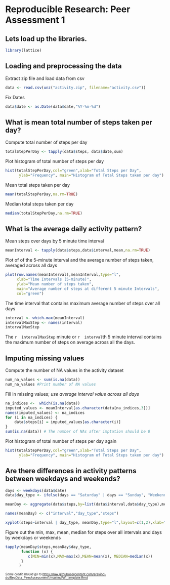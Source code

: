 # Reproducible Research: Peer Assessment 1

## Lets load up the libraries.
```r
library(lattice)
```

## Loading and preprocessing the data
Extract zip file and load data from csv
```r
data <- read.csv(unz("activity.zip", filename="activity.csv"))

```

Fix Dates
```r
data$date <- as.Date(data$date,"%Y-%m-%d")
```

## What is mean total number of steps taken per day?
Compute total number of steps per day  
```r
totalStepPerDay <- tapply(data$steps, data$date,sum)
```

Plot histogram of total number of steps per day
```r
hist(totalStepPerDay,col="green",xlab="Total Steps per Day", 
      ylab="Frequency", main="Histogram of Total Steps taken per day")
```

Mean total steps taken per day
```r
mean(totalStepPerDay,na.rm=TRUE)
```

Median total steps taken per day
```r
median(totalStepPerDay,na.rm=TRUE)
```

## What is the average daily activity pattern?
Mean steps over days by 5 minute time interval
```r
meanInterval <- tapply(data$steps,data$interval,mean,na.rm=TRUE)
```
Plot of of the 5-minute interval and the average number of steps taken, averaged across all days
```r
plot(row.names(meanInterval),meanInterval,type="l",
     xlab="Time Intervals (5-minute)", 
     ylab="Mean number of steps taken", 
     main="Average number of steps at different 5 minute Intervals",
     col="green")
```

The time interval that contains maximum average number of steps over all days
```r
interval <- which.max(meanInterval)
intervalMaxStep <- names(interval)
intervalMaxStep
```
The `r  intervalMaxStep ` minute  or  `r  interval `th 5 minute interval contains the maximum number of steps on average across all the days.

## Imputing missing values
Compute the number of NA values in the activity dataset
```r
num_na_values <- sum(is.na(data))
num_na_values #Print number of NA values
```

Fill in missing values; *use average interval value across all days*
```r
na_indices <-  which(is.na(data))
imputed_values <- meanInterval[as.character(data[na_indices,3])]
names(imputed_values) <- na_indices
for (i in na_indices) {
    data$steps[i] = imputed_values[as.character(i)]
}
sum(is.na(data)) # The number of NAs after imptation should be 0
```

Plot histogram of total number of steps per day again
```r
hist(totalStepPerDay,col="green",xlab="Total Steps per Day", 
      ylab="Frequency", main="Histogram of Total Steps taken per day")
```

## Are there differences in activity patterns between weekdays and weekends?

```r
days <- weekdays(data$date)
data$day_type <- ifelse(days == "Saturday" | days == "Sunday", "Weekend", "Weekday")

meanDay <- aggregate(data$steps,by=list(data$interval,data$day_type),mean)

names(meanDay) <- c("interval","day_type","steps")

xyplot(steps~interval | day_type, meanDay,type="l",layout=c(1,2),xlab="Interval",ylab = "Number of steps",col="green")

```

Figure out the min, max, mean, median for steps over all intervals and days by weekdays or weekends
```r
tapply(meanDay$steps,meanDay$day_type, 
       function (x) { 
          c(MIN=min(x),MAX=max(x),MEAN=mean(x), MEDIAN=median(x))
       }
      )
```

<sub><sup>
*Some credit should go to*
<https://raw.githubusercontent.com/aravind-ds/RepData_PeerAssessment1/master/PA1_template.Rmd>
</sup></sub>

